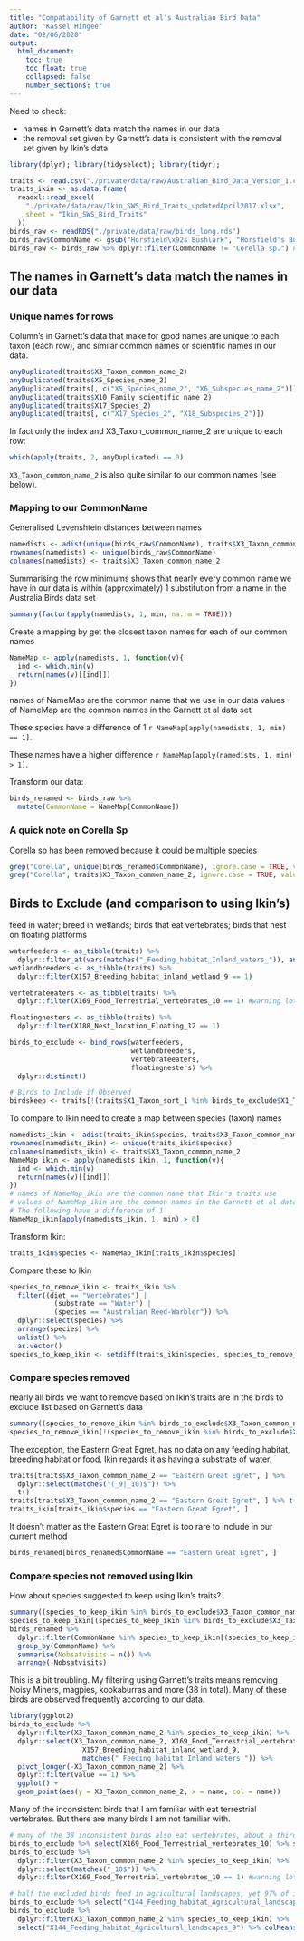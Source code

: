 ```yaml
---
title: "Compatability of Garnett et al's Australian Bird Data"
author: "Kassel Hingee"
date: "02/06/2020"
output: 
  html_document:
    toc: true
    toc_float: true
    collapsed: false
    number_sections: true
---
```


Need to check:

+ names in Garnett's data match the names in our data
+ the removal set given by Garnett's data is consistent with the removal set given by Ikin's data

```r
library(dplyr); library(tidyselect); library(tidyr);
```

```r
traits <- read.csv("./private/data/raw/Australian_Bird_Data_Version_1.csv")
traits_ikin <- as.data.frame(
  readxl::read_excel(
    "./private/data/raw/Ikin_SWS_Bird_Traits_updatedApril2017.xlsx",
    sheet = "Ikin_SWS_Bird_Traits"
  ))
birds_raw <- readRDS("./private/data/raw/birds_long.rds")
birds_raw$CommonName <- gsub("Horsfield\x92s Bushlark", "Horsfield's Bushlark", birds_raw$CommonName) #weird encoding of a bird name
birds_raw <- birds_raw %>% dplyr::filter(CommonName != "Corella sp.") #remove the single observation of Corella sp. as this could be at least two different common names.
```

## The names in Garnett's data match the names in our data
### Unique names for rows
Column's in Garnett's data that make for good names are unique to each taxon (each row), and similar common names or scientific names in our data.

```r
anyDuplicated(traits$X3_Taxon_common_name_2)
anyDuplicated(traits$X5_Species_name_2)
anyDuplicated(traits[, c("X5_Species_name_2", "X6_Subspecies_name_2")])
anyDuplicated(traits$X10_Family_scientific_name_2)
anyDuplicated(traits$X17_Species_2)
anyDuplicated(traits[, c("X17_Species_2", "X18_Subspecies_2")])
```

In fact only the index and X3_Taxon_common_name_2 are unique to each row:
```r
which(apply(traits, 2, anyDuplicated) == 0)
```

`X3_Taxon_common_name_2` is also quite similar to our common names (see below).

### Mapping to our CommonName
Generalised Levenshtein distances between names
```r
namedists <- adist(unique(birds_raw$CommonName), traits$X3_Taxon_common_name_2)
rownames(namedists) <- unique(birds_raw$CommonName)
colnames(namedists) <- traits$X3_Taxon_common_name_2
```

Summarising the row minimums shows that nearly every common name we have in our data is within (approximately) 1 substitution from a name in the Australia Birds data set
```r
summary(factor(apply(namedists, 1, min, na.rm = TRUE)))
```

Create a mapping by get the closest taxon names for each of our common names
```r
NameMap <- apply(namedists, 1, function(v){
  ind <- which.min(v)
  return(names(v)[[ind]])
})
```
names of NameMap are the common name that we use in our data
values of NameMap are the common names in the Garnett et al data set

These species have a difference of 1 `r NameMap[apply(namedists, 1, min) == 1]`.

These names have a higher difference `r NameMap[apply(namedists, 1, min) > 1]`.

Transform our data:

```r
birds_renamed <- birds_raw %>%
  mutate(CommonName = NameMap[CommonName])
```

### A quick note on Corella Sp
Corella sp has been removed because it could be multiple species
```r
grep("Corella", unique(birds_renamed$CommonName), ignore.case = TRUE, value = TRUE)
grep("Corella", traits$X3_Taxon_common_name_2, ignore.case = TRUE, value = TRUE)
```

## Birds to Exclude (and comparison to using Ikin's)
feed in water;
breed in wetlands;
birds that eat vertebrates;
birds that nest on floating platforms

```r
waterfeeders <- as_tibble(traits) %>%
  dplyr::filter_at(vars(matches("_Feeding_habitat_Inland_waters_")), any_vars(. == 1))
wetlandbreeders <- as_tibble(traits) %>%
  dplyr::filter(X157_Breeding_habitat_inland_wetland_9 == 1)

vertebrateeaters <- as_tibble(traits) %>%
  dplyr::filter(X169_Food_Terrestrial_vertebrates_10 == 1) #warning lots of NA values (50%)

floatingnesters <- as_tibble(traits) %>%
  dplyr::filter(X188_Nest_location_Floating_12 == 1)

birds_to_exclude <- bind_rows(waterfeeders,
                              wetlandbreeders,
                              vertebrateeaters,
                              floatingnesters) %>%
  dplyr::distinct()

# Birds to Include if Observed
birdskeep <- traits[!(traits$X1_Taxon_sort_1 %in% birds_to_exclude$X1_Taxon_sort_1), ]
```

To compare to Ikin need to create a map between species (taxon) names
```r
namedists_ikin <- adist(traits_ikin$species, traits$X3_Taxon_common_name_2)
rownames(namedists_ikin) <- unique(traits_ikin$species)
colnames(namedists_ikin) <- traits$X3_Taxon_common_name_2
NameMap_ikin <- apply(namedists_ikin, 1, function(v){
  ind <- which.min(v)
  return(names(v)[[ind]])
})
# names of NameMap_ikin are the common name that Ikin's traits use
# values of NameMap_ikin are the common names in the Garnett et al data set
# The following have a difference of 1
NameMap_ikin[apply(namedists_ikin, 1, min) > 0]
```

Transform Ikin:
```r
traits_ikin$species <- NameMap_ikin[traits_ikin$species]
```

Compare these to Ikin 
```r
species_to_remove_ikin <- traits_ikin %>%
  filter((diet == "Vertebrates") |
           (substrate == "Water") |
           (species == "Australian Reed-Warbler")) %>%
  dplyr::select(species) %>%
  arrange(species) %>%
  unlist() %>%
  as.vector()
species_to_keep_ikin <- setdiff(traits_ikin$species, species_to_remove_ikin)
```



### Compare species removed
nearly all birds we want to remove based on Ikin's traits are in the birds to exclude list based on Garnett's data
```r
summary((species_to_remove_ikin %in% birds_to_exclude$X3_Taxon_common_name_2))
species_to_remove_ikin[!(species_to_remove_ikin %in% birds_to_exclude$X3_Taxon_common_name_2)]
```

The exception, the Eastern Great Egret, has no data on any feeding habitat, breeding habitat or food. Ikin regards it as having a substrate of water.
```r
traits[traits$X3_Taxon_common_name_2 == "Eastern Great Egret", ] %>%
  dplyr::select(matches("(_9|_10)$")) %>%
  t()
traits[traits$X3_Taxon_common_name_2 == "Eastern Great Egret", ] %>% t()
traits_ikin[traits_ikin$species == "Eastern Great Egret", ]
```

It doesn't matter as the Eastern Great Egret is too rare to include in our current method
```r
birds_renamed[birds_renamed$CommonName == "Eastern Great Egret", ]
```

### Compare species not removed using Ikin
How about species suggested to keep using Ikin's traits?
```r
summary((species_to_keep_ikin %in% birds_to_exclude$X3_Taxon_common_name_2))
species_to_keep_ikin[(species_to_keep_ikin %in% birds_to_exclude$X3_Taxon_common_name_2)]
birds_renamed %>%
  dplyr::filter(CommonName %in% species_to_keep_ikin[(species_to_keep_ikin %in% birds_to_exclude$X3_Taxon_common_name_2)]) %>%
  group_by(CommonName) %>%
  summarise(Nobsatvisits = n()) %>%
  arrange(-Nobsatvisits)
```

This is a bit troubling. My filtering using Garnett's traits means removing Noisy Miners, magpies, kookaburras and more (38 in total). Many of these birds are observed frequently according to our data.

```r
library(ggplot2)
birds_to_exclude %>%
  dplyr::filter(X3_Taxon_common_name_2 %in% species_to_keep_ikin) %>%
  dplyr::select(X3_Taxon_common_name_2, X169_Food_Terrestrial_vertebrates_10,
                  X157_Breeding_habitat_inland_wetland_9,
                  matches("_Feeding_habitat_Inland_waters_")) %>%
  pivot_longer(-X3_Taxon_common_name_2) %>%
  dplyr::filter(value == 1) %>%
  ggplot() +
  geom_point(aes(y = X3_Taxon_common_name_2, x = name, col = name))
```

Many of the inconsistent birds that I am familiar with eat terrestrial vertebrates. But there are many birds I am not familiar with.

```r
# many of the 38 inconsistent birds also eat vertebrates, about a third or all excluded birds eat vertebrates
birds_to_exclude %>% select(X169_Food_Terrestrial_vertebrates_10) %>% sum()
birds_to_exclude %>%
  dplyr::filter(X3_Taxon_common_name_2 %in% species_to_keep_ikin) %>%
  dplyr::select(matches("_10$")) %>%
  dplyr::filter(X169_Food_Terrestrial_vertebrates_10 == 1) #warning lots of NA values (50%)

# half the excluded birds feed in agricultural landscapes, yet 97% of inconsistent birds use agrigulutral landscapes to feed
birds_to_exclude %>% select("X144_Feeding_habitat_Agricultural_landscapes_9") %>% sum()
birds_to_exclude %>% 
  dplyr::filter(X3_Taxon_common_name_2 %in% species_to_keep_ikin) %>%
  select("X144_Feeding_habitat_Agricultural_landscapes_9") %>% colMeans()
```

